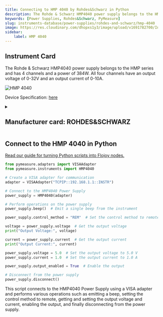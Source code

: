 ```yaml
---
title: Connecting to HMP 4040 by Rohdes&Schwarz in Python
description: The Rohde & Schwarz HMP4040 power supply belongs to the HMP series and has 4 channels and a power of 384W. All four channels have an output voltage of 0-32V and an output current of 0-10A.
keywords: [Power Supplies, Rohdes&Schwarz, PyMeasure] 
slug: instruments-database/power-supplies/rohdes-and-schwarz/hmp-4040 
image: https://res.cloudinary.com/dhopxs1y3/image/upload/v1691782700/Instruments/Power%20Supplies/HMP-4040/HMP-4040.jpg
sidebar:
    label: HMP 4040 
---
```



## Instrument Card

The Rohde & Schwarz HMP4040 power supply belongs to the HMP series and has 4 channels and a power of 384W. All four channels have an output voltage of 0-32V and an output current of 0-10A.

![HMP 4040](https://res.cloudinary.com/dhopxs1y3/image/upload/v1691782700/Instruments/Power%20Supplies/HMP-4040/HMP-4040.jpg)

Device Specification: [here](https://www.farnell.com/datasheets/3677014.pdf)

<details style={{ marginTop: "15px"}}>
<summary><h2 style={{display:'inline'}}>Manufacturer card: ROHDES&SCHWARZ</h2></summary>

![ROHDES&SCHWARZ](https://res.cloudinary.com/dhopxs1y3/image/upload/v1692806194/Instruments/Vendor%20Logos/RohdeSchwarz.png)

Rohde & Schwarz GmbH & Co KG is an international electronics group specializing in the fields of electronic test equipment, broadcast & media, cybersecurity, radiomonitoring and radiolocation, and radiocommunication.

- Headquarters: Munich, Germany
- Yearly Revenue (millions, USD): 2500
- Vendor Website: [here](https://www.rohde-schwarz.com/ca/home_48230.html)

</details>


<FeaturedInstrumentVideo category="POWER_SUPPLIES" />

## Connect to the HMP 4040 in Python

[Read our guide for turning Python scripts into Flojoy nodes.](https://docs.flojoy.ai/contribution/blocks/custom-flojoy-block/)



<Tabs>
<TabItem value="Flojoy" label="Flojoy" className="flojoy-instrument-tabs">

<SectionsCard category="POWER_SUPPLIES" manufacturer="Rohdes&Schwarz"></SectionsCard>

</TabItem>
<TabItem value="PyMeasure" label="PyMeasure">


```python
from pymeasure.adapters import VISAAdapter
from pymeasure.instruments import HMP4040

# Create a VISA adapter for communication
adapter = VISAAdapter("TCPIP::192.168.1.1::INSTR")

# Connect to the HMP4040 Power Supply
power_supply = HMP4040(adapter)

# Perform operations on the power supply
power_supply.beep()  # Emit a single beep from the instrument

power_supply.control_method = "REM"  # Set the control method to remote

voltage = power_supply.voltage  # Get the output voltage
print("Output Voltage:", voltage)

current = power_supply.current  # Get the output current
print("Output Current:", current)

power_supply.voltage = 5.0  # Set the output voltage to 5.0 V
power_supply.current = 1.0  # Set the output current to 1.0 A

power_supply.output_enabled = True  # Enable the output

# Disconnect from the power supply
power_supply.disconnect()
```

This script connects to the HMP4040 Power Supply using a VISA adapter and performs various operations such as emitting a beep, setting the control method to remote, getting and setting the output voltage and current, enabling the output, and finally disconnecting from the power supply.

</TabItem>
</Tabs>